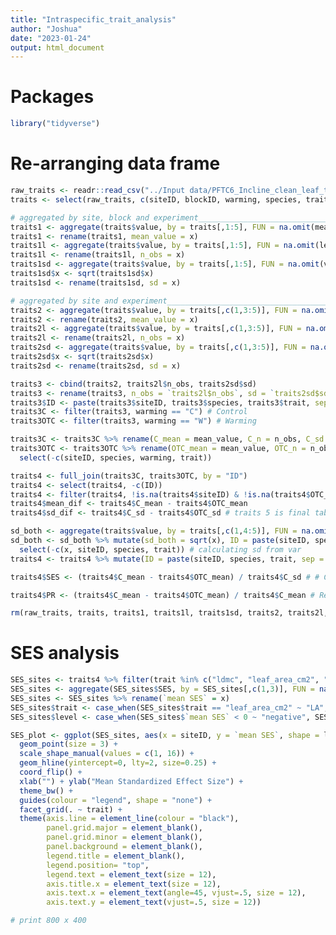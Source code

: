 ```yaml
---
title: "Intraspecific_trait_analysis"
author: "Joshua"
date: "2023-01-24"
output: html_document
---
```


# Packages
```r
library("tidyverse")
```

# Re-arranging data frame
```r
raw_traits <- readr::read_csv("../Input data/PFTC6_Incline_clean_leaf_traits_2022.csv", guess_max = Inf)
traits <- select(raw_traits, c(siteID, blockID, warming, species, trait, value)) %>% na.omit() # one sample removed: DLL3549

# aggregated by site, block and experiment____________________________________________________________________________
traits1 <- aggregate(traits$value, by = traits[,1:5], FUN = na.omit(mean))
traits1 <- rename(traits1, mean_value = x)
traits1l <- aggregate(traits$value, by = traits[,1:5], FUN = na.omit(length))
traits1l <- rename(traits1l, n_obs = x)
traits1sd <- aggregate(traits$value, by = traits[,1:5], FUN = na.omit(var)) # defaults to sample variance, not population variance
traits1sd$x <- sqrt(traits1sd$x)
traits1sd <- rename(traits1sd, sd = x)

# aggregated by site and experiment__________________________________________________________________________________
traits2 <- aggregate(traits$value, by = traits[,c(1,3:5)], FUN = na.omit(mean))
traits2 <- rename(traits2, mean_value = x)
traits2l <- aggregate(traits$value, by = traits[,c(1,3:5)], FUN = na.omit(length))
traits2l <- rename(traits2l, n_obs = x)
traits2sd <- aggregate(traits$value, by = traits[,c(1,3:5)], FUN = na.omit(var)) # defaults to sample variance, not population variance
traits2sd$x <- sqrt(traits2sd$x)
traits2sd <- rename(traits2sd, sd = x)

traits3 <- cbind(traits2, traits2l$n_obs, traits2sd$sd)
traits3 <- rename(traits3, n_obs = `traits2l$n_obs`, sd = `traits2sd$sd`)
traits3$ID <- paste(traits3$siteID, traits3$species, traits3$trait, sep = "_")
traits3C <- filter(traits3, warming == "C") # Control
traits3OTC <- filter(traits3, warming == "W") # Warming

traits3C <- traits3C %>% rename(C_mean = mean_value, C_n = n_obs, C_sd = sd) %>% select(-c(warming))
traits3OTC <- traits3OTC %>% rename(OTC_mean = mean_value, OTC_n = n_obs, OTC_sd = sd) %>%
  select(-c(siteID, species, warming, trait))

traits4 <- full_join(traits3C, traits3OTC, by = "ID")
traits4 <- select(traits4, -c(ID))
traits4 <- filter(traits4, !is.na(traits4$siteID) & !is.na(traits4$OTC_mean))
traits4$mean_dif <- traits4$C_mean - traits4$OTC_mean
traits4$sd_dif <- traits4$C_sd - traits4$OTC_sd # traits 5 is final table

sd_both <- aggregate(traits$value, by = traits[,c(1,4:5)], FUN = na.omit(var)) #standard deviation of both warmed and un-warmed individuals for each site, species and trait
sd_both <- sd_both %>% mutate(sd_both = sqrt(x), ID = paste(siteID, species, trait, sep = " ")) %>%
  select(-c(x, siteID, species, trait)) # calculating sd from var
traits4 <- traits4 %>% mutate(ID = paste(siteID, species, trait, sep = " ")) %>% left_join(sd_both, by = "ID") %>% select(-c(ID))

traits4$SES <- (traits4$C_mean - traits4$OTC_mean) / traits4$C_sd # # Cohen's d: mean(group a) - mean(group b) divided by standard deviation of both OR sd of control group. In that case, Carex capilaris in Gudmedalen lost

traits4$PR <- (traits4$C_mean - traits4$OTC_mean) / traits4$C_mean # Relative Distance Plasticity Index: shows the factor by which the trait value in the OTC increased or decrease, in comparison to the control plot

rm(raw_traits, traits, traits1, traits1l, traits1sd, traits2, traits2l, traits2sd, traits3, traits3C, traits3OTC, sd_both)
```

# SES analysis
```r
SES_sites <- traits4 %>% filter(trait %in% c("ldmc", "leaf_area_cm2", "leaf_thickness_mm", "plant_height_cm", "sla_cm2_g")) %>% select(c(1:3,5,8,13)) %>% filter(SES > -5 & SES < 5)
SES_sites <- aggregate(SES_sites$SES, by = SES_sites[,c(1,3)], FUN = na.omit(mean))
SES_sites <- SES_sites %>% rename(`mean SES` = x)
SES_sites$trait <- case_when(SES_sites$trait == "leaf_area_cm2" ~ "LA", SES_sites$trait == "leaf_thickness_mm" ~ "LTH", SES_sites$trait == "sla_cm2_g" ~ "SLA", SES_sites$trait == "plant_height_cm" ~ "H", SES_sites$trait == "ldmc" ~ "LDMC")
SES_sites$level <- case_when(SES_sites$`mean SES` < 0 ~ "negative", SES_sites$`mean SES` > 0 ~ "positive")

SES_plot <- ggplot(SES_sites, aes(x = siteID, y = `mean SES`, shape = level)) +  
  geom_point(size = 3) +
  scale_shape_manual(values = c(1, 16)) +
  geom_hline(yintercept=0, lty=2, size=0.25) +
  coord_flip() +
  xlab("") + ylab("Mean Standardized Effect Size") +
  theme_bw() +
  guides(colour = "legend", shape = "none") +
  facet_grid(. ~ trait) +
  theme(axis.line = element_line(colour = "black"),
        panel.grid.major = element_blank(),
        panel.grid.minor = element_blank(),
        panel.background = element_blank(),
        legend.title = element_blank(),
        legend.position= "top",
        legend.text = element_text(size = 12),
        axis.title.x = element_text(size = 12),
        axis.text.x = element_text(angle=45, vjust=.5, size = 12),
        axis.text.y = element_text(vjust=.5, size = 12))

# print 800 x 400
```
